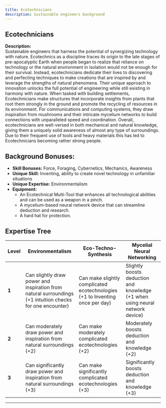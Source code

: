 ```yaml
---
title: Ecotechnicians
description: Sustainable engineers background
---
```


## Ecotechnicians

**Description:**  
Sustainable engineers that harness the potential of synergizing technology with nature. Ecotechnics as a discipline traces its origin to the late stages of pre-apocalyptic Earth when people began to realize that reliance on technology or the natural environment in isolation would not be enough for their survival. Instead, ecotechnicians dedicate their lives to discovering and perfecting techniques to make creations that are inspired by and leverage the strengths of natural phenomena. Their unique approach to innovation unlocks the full potential of engineering while still existing in harmony with nature. When tasked with building settlements, Ecotechnicians make structures that incorporate insights from plants that root them strongly in the ground and promote the recycling of resources in its environment. For communications and computing systems, they draw inspiration from mushrooms and their intricate mycelium networks to build connections with unparalleled speed and coordination. Overall, ecotechnicians are well-versed in both mechanical and natural knowledge, giving them a uniquely solid awareness of almost any type of surroundings. Due to their frequent use of tools and heavy materials this has led to Ecotechnicians becoming rather strong people.

## Background Bonuses:
- **Skill Bonuses:** Force, Foraging, Cybernetics, Mechanics, Awareness
- **Unique Skill:** Inventing, ability to create novel technology in unfamiliar situations
- **Unique Expertise:** Environmentalism
- **Equipment:**
  - An Ecotechnical Multi-Tool that enhances all technological abilities and can be used as a weapon in a pinch.
  - A mycelium-based neural network device that can streamline deduction and research.
  - A hard hat for protection.

## Expertise Tree
| **Level**  | **Environmentalism**                                                               | **Eco-Techno-Synthesis**                                                      | **Mycelial Neural Networking**                                                |
|------------|------------------------------------------------------------------------------------|-------------------------------------------------------------------------------|-------------------------------------------------------------------------------|
| **1**      | Can slightly draw power and inspiration from natural surroundings (+1 intuition checks for one encounter) | Can make slightly complicated ecotechnologies (+1 to Inventing once per day)  | Slightly boosts deduction and knowledge (+1 when using neural network device) |
| **2**      | Can moderately draw power and inspiration from natural surroundings (+2)                                  | Can make moderately complicated ecotechnologies (+2)                          | Moderately boosts deduction and knowledge (+2)                                |
| **3**      | Can significantly draw power and inspiration from natural surroundings (+3)                               | Can make significantly complicated ecotechnologies (+3)                       | Significantly boosts deduction and knowledge (+3)                             |

---